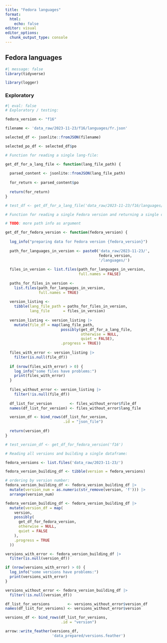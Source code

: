 ```yaml
---
title: "Fedora languages"
format:
  html:
    echo: false
editor: visual
editor_options: 
  chunk_output_type: console
---
```


## Fedora languages

```r
#| message: false
library(tidyverse)

library(logger)
```

### Exploratory

```r
#| eval: false
# Exploratory / testing:

fedora_version <- "f16"

filename <- 'data_raw/2023-11-23/f16/languages/fr.json'

selected_df <- jsonlite::fromJSON(filename)

selected_po_df <- selected_df$po
```

```r
# Function for reading a single lang-file:

get_df_for_a_lang_file <- function(lang_file_path) {
  
  parsed_content <- jsonlite::fromJSON(lang_file_path)
  
  for_return <- parsed_content$po
  
  return(for_return)
}

# test_df <- get_df_for_a_lang_file('data_raw/2023-11-23/f16/languages/fr.json')
```

```r
# Function for reading a single Fedora version and returning a single dataframe:

# TODO: more path info as argument

get_df_for_fedora_version <- function(fedora_version) {
  
  log_info("preparing data for Fedora version {fedora_version}")
  
  path_for_languages_in_version <- paste0('data_raw/2023-11-23/',
                                          fedora_version,
                                          '/languages/')
  
  files_in_version <- list.files(path_for_languages_in_version,
                                 full.names = FALSE)
  
  paths_for_files_in_version <-
    list.files(path_for_languages_in_version,
               full.names = TRUE)
  
  version_listing <-
    tibble(lang_file_path = paths_for_files_in_version,
           lang_file      = files_in_version)
  
  version_listing <- version_listing |>
    mutate(file_df = map(lang_file_path,
                         possibly(get_df_for_a_lang_file,
                                  otherwise = NULL,
                                  quiet = FALSE),
                         .progress = TRUE))
  
  files_with_error <- version_listing |>
    filter(is.null(file_df))
  
  if (nrow(files_with_error) > 0) {
    log_info("some files have problems:")
    print(files_with_error)
  }
  
  files_without_error <- version_listing |>
    filter(!is.null(file_df))
  
  df_list_for_version        <- files_without_error$file_df
  names(df_list_for_version) <- files_without_error$lang_file

  version_df <- bind_rows(df_list_for_version,
                          .id = "json_file")
  
  return(version_df)
}

# test_version_df <- get_df_for_fedora_version('f16')
```

```r
# Reading all versions and building a single dataframe:

fedora_versions <- list.files('data_raw/2023-11-23/')

fedora_version_building_df <- tibble(version = fedora_versions)

# ordering by version number:
fedora_version_building_df <- fedora_version_building_df |>
  mutate(version_num = as.numeric(str_remove(version, 'f'))) |>
  arrange(version_num)

fedora_version_building_df <- fedora_version_building_df |>
  mutate(version_df = map(
    version,
    possibly(
      get_df_for_fedora_version,
      otherwise = NULL,
      quiet = FALSE
    ),
    .progress = TRUE
  ))

versions_with_error <- fedora_version_building_df |>
  filter(is.null(version_df))

if (nrow(versions_with_error) > 0) {
  log_info("some versions have problems:")
  print(versions_with_error)
}

versions_without_error <- fedora_version_building_df |>
  filter(!is.null(version_df))

df_list_for_versions        <- versions_without_error$version_df
names(df_list_for_versions) <- versions_without_error$version

versions_df <- bind_rows(df_list_for_versions,
                         .id = "version")
```

```r
arrow::write_feather(versions_df,
                     'data_prepared/versions.feather')
```
